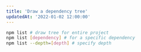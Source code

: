 ```yaml
---
title: 'Draw a dependency tree'
updatedAt: '2022-01-02 12:00:00'
---
```


```bash
npm list # draw tree for entire project
npm list [dependency] # for a specific dependency
npm list --depth=[depth] # specify depth
```
